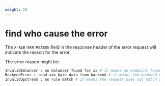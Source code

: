 ```yaml
---
weight: 10
---
```


# find who cause the error

The `X-ALB-ERR-REASON` field in the response header of the error request will indicate the reason for the error.

The error reason might be:
```bash
InvalidBalancer : no balancer found for xx # it means no endpoint found for the service
BackendError : read xxx byte data from backend # it means the backend did give response, the error code is not cause by alb.
InvalidUpstream : no rule match # it means the request does not match any rule, so alb return 404.
```

